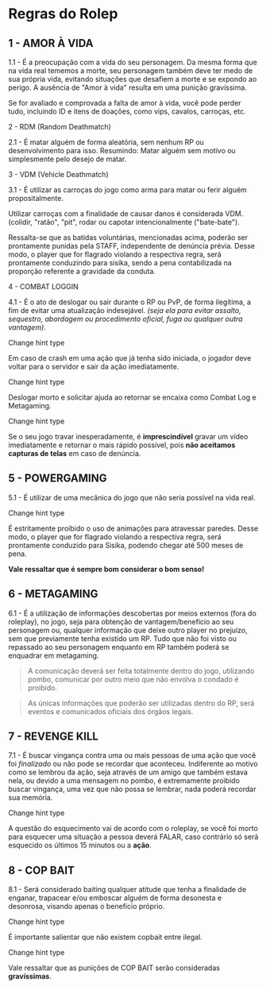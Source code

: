 ## 

# Regras do Rolep

## 1 - AMOR À VIDA

1.1 - É a preocupação com a vida do seu personagem. Da mesma forma que na vida real tememos a morte, seu personagem também deve ter medo de sua própria vida, evitando situações que desafiem a morte e se expondo ao perigo. A ausência de "Amor à vida" resulta em uma punição gravíssima.

Se for avaliado e comprovada a falta de amor à vida, você pode perder tudo, incluindo ID e itens de doações, como vips, cavalos, carroças, etc.

2 - RDM (Random Deathmatch)

2.1 - É matar alguém de forma aleatória, sem nenhum RP ou desenvolvimento para isso. Resumindo: Matar alguém sem motivo ou simplesmente pelo desejo de matar.

3 - VDM (Vehicle Deathmatch)

3.1 - É utilizar as carroças do jogo como arma para matar ou ferir alguém propositalmente.

Utilizar carroças com a finalidade de causar danos é considerada VDM. (colidir, "ratão", "pit", rodar ou capotar intencionalmente ("bate-bate").

Ressalta-se que as batidas voluntárias, mencionadas acima, poderão ser prontamente punidas pela STAFF, independente de denúncia prévia. Desse modo, o player que for flagrado violando a respectiva regra, será prontamente conduzindo para sisika, sendo a pena contabilizada na proporção referente a gravidade da conduta.

4 - COMBAT LOGGIN

4.1 - É o ato de deslogar ou sair durante o RP ou PvP, de forma ilegítima, a fim de evitar uma atualização indesejável. _(seja ela para evitar assalto, sequestro, abordagem ou procedimento oficial, fuga ou qualquer outra vantagem)_.

Change hint type

Em caso de crash em uma ação que já tenha sido iniciada, o jogador deve voltar para o servidor e sair da ação imediatamente.

Change hint type

Deslogar morto e solicitar ajuda ao retornar se encaixa como Combat Log e Metagaming.

Change hint type

Se o seu jogo travar inesperadamente, é **imprescindível** gravar um vídeo imediatamente e retornar o mais rápido possível, pois **não aceitamos capturas de telas** em caso de denúncia.

## 5 - POWERGAMING

5.1 - É utilizar de uma mecânica do jogo que não seria possível na vida real.

Change hint type

É estritamente proibido o uso de animações para atravessar paredes. Desse modo, o player que for flagrado violando a respectiva regra, será prontamente conduzido para Sisika, podendo chegar até 500 meses de pena.

**Vale ressaltar que é sempre bom considerar o bom senso!**

## 6 - METAGAMING

6.1 - É a utilização de informações descobertas por meios externos (fora do roleplay), no jogo, seja para obtenção de vantagem/benefício ao seu personagem ou, qualquer informação que deixe outro player no prejuízo, sem que previamente tenha existido um RP. Tudo que não foi visto ou repassado ao seu personagem enquanto em RP também poderá se enquadrar em metagaming.

> A comunicação deverá ser feita totalmente dentro do jogo, utilizando pombo, comunicar por outro meio que não envolva o condado é proibido.

> As únicas informações que poderão ser utilizadas dentro do RP, será eventos e comunicados oficiais dos órgãos legais.

## 7 - REVENGE KILL

7.1 - É buscar vingança contra uma ou mais pessoas de uma ação que você foi _finalizado_ ou não pode se recordar que aconteceu. Indiferente ao motivo como se lembrou da ação, seja através de um amigo que também estava nela, ou devido a uma mensagem no pombo, é extremamente proibido buscar vingança, uma vez que não possa se lembrar, nada poderá recordar sua memória.

Change hint type

A questão do esquecimento vai de acordo com o roleplay, se você foi morto para esquecer uma situação a pessoa deverá FALAR, caso contrário só será esquecido os últimos 15 minutos ou a **ação**.

## 8 - COP BAIT

8.1 - Será considerado baiting qualquer atitude que tenha a finalidade de enganar, trapacear e/ou emboscar alguém de forma desonesta e desonrosa, visando apenas o benefício próprio.

Change hint type

É importante salientar que não existem copbait entre ilegal.

Change hint type

Vale ressaltar que as punições de COP BAIT serão consideradas **gravíssimas**.